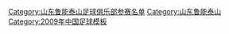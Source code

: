 {{Football squad with logo
 | name      = 2009年山东鲁能泰山名单
 | bgcolor   = #FF7300
 | textcolor = #FFFAF7
 | teamname  = 山东鲁能泰山
 | seasontitle=[[2009年中国足球超级联赛|<span style="color: #FFFAF7;">2009年</span>]][[中国足球超级联赛|<span style="color: #FFFAF7;">中超联赛</span>]]第四名
 | teamlogo  = 
 | p1=[[李雷雷]]
 | p2=[[刘金东]]
 | p3=[[吴昊 (足球运动员)|吴昊]]
 | p4=[[阿莱贾德罗·西切罗|西切罗]]
 | p5=[[舒畅 (足球运动员)|舒畅]]
 | p6=[[王永珀]]
 | p7=[[崔鹏 (足球运动员)|崔鹏]]
 | p8=[[亚历山大·日夫科维奇|日夫科维奇]]
 | p9=[[韩鹏]]
 | p10=[[米利安·马达科维奇]]
 | p11=[[桑德罗·卡尔多索·多斯·桑托斯|桑德罗‎]]
 | p12=[[耿晓锋]]
 | p13=[[高迪]]
 | p14=[[苑维玮]]
 | p15=[[王晓龙 (1986年)|王晓龙]]
 | p16=[[高尧]]
 | p17=[[万程]]
 | p18=[[洛达·安塔尔|安塔尔]]
 | p19=[[张弛 (足球运动员)|张弛]]
 | p20=[[王亮 (1979年)|王亮]]
 | p21=[[刘钊 (足球运动员)|刘钊]]
 | p22=[[杨程]]
 | p23=[[李微]]
 | p24=[[吕征]]
 | p25=[[矫喆]]
 | p26=[[夏宁宁]]
 | p27=[[马龙 (足球运动员)|马龙]]
 | p28=[[马兴煜]]
 | p29=[[李金羽]]
 | p30=[[张晓宇 (足球运动员)|张晓宇]]
 | p31=[[于帅]]
 | p32=[[邵镤亮]]
 | p33=[[郑铮 (足球运动员)|郑铮]]
 | p34=
 | p35=
 | manager=[[留比萨·图巴科维奇|图巴科维奇]]
}}
<noinclude>
{{DEFAULTSORT:Shandong Luneng Taishan F.C. Squad 2009}}
[[Category:山东鲁能泰山足球俱乐部参赛名单]][[Category:山东鲁能泰山]]
[[Category:2009年中国足球模板]]
</noinclude>